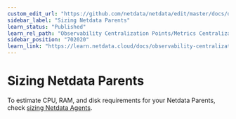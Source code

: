 ```yaml
---
custom_edit_url: "https://github.com/netdata/netdata/edit/master/docs/observability-centralization-points/metrics-centralization-points/sizing-netdata-parents.md"
sidebar_label: "Sizing Netdata Parents"
learn_status: "Published"
learn_rel_path: "Observability Centralization Points/Metrics Centralization Points"
sidebar_position: "702020"
learn_link: "https://learn.netdata.cloud/docs/observability-centralization-points/metrics-centralization-points/sizing-netdata-parents"
---
```


# Sizing Netdata Parents

To estimate CPU, RAM, and disk requirements for your Netdata Parents, check [sizing Netdata Agents](/docs/netdata-agent/resource-utilization).
